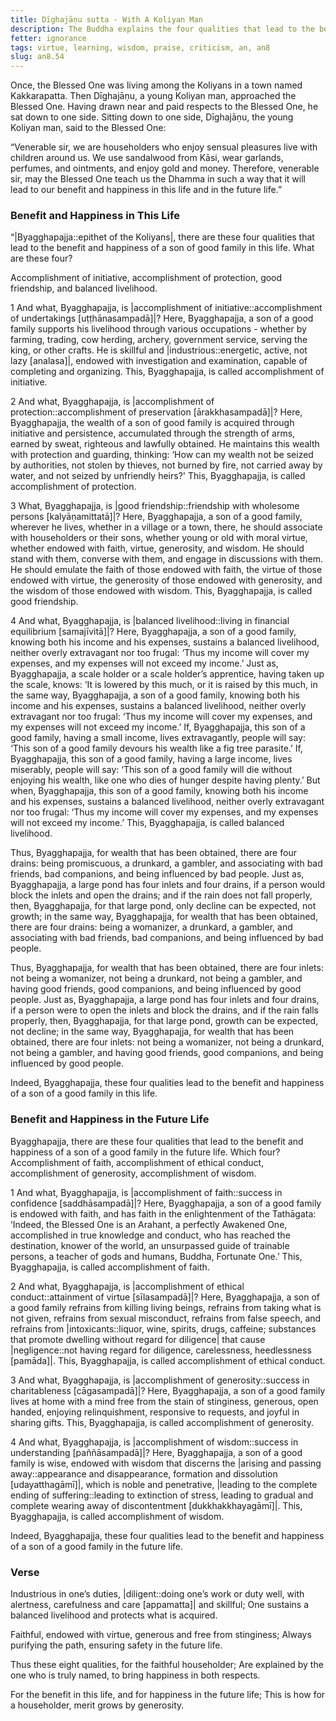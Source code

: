 ```yaml
---
title: Dīghajāṇu sutta - With A Koliyan Man
description: The Buddha explains the four qualities that lead to the benefit and happiness in this life and in the future life.
fetter: ignorance
tags: virtue, learning, wisdom, praise, criticism, an, an8
slug: an8.54
---
```


Once, the Blessed One was living among the Koliyans in a town named Kakkarapatta. Then Dīghajāṇu, a young Koliyan man, approached the Blessed One. Having drawn near and paid respects to the Blessed One, he sat down to one side. Sitting down to one side, Dīghajāṇu, the young Koliyan man, said to the Blessed One:

“Venerable sir, we are householders who enjoy sensual pleasures live with children around us. We use sandalwood from Kāsi, wear garlands, perfumes, and ointments, and enjoy gold and money. Therefore, venerable sir, may the Blessed One teach us the Dhamma in such a way that it will lead to our benefit and happiness in this life and in the future life.”

### Benefit and Happiness in This Life

“|Byagghapajja::epithet of the Koliyans|, there are these four qualities that lead to the benefit and happiness of a son of good family in this life. What are these four?

Accomplishment of initiative, accomplishment of protection, good friendship, and balanced livelihood.

1 And what, Byagghapajja, is |accomplishment of initiative::accomplishment of undertakings [uṭṭhānasampadā]|? Here, Byagghapajja, a son of a good family supports his livelihood through various occupations - whether by farming, trading, cow herding, archery, government service, serving the king, or other crafts. He is skillful and |industrious::energetic, active, not lazy [analasa]|, endowed with investigation and examination, capable of completing and organizing. This, Byagghapajja, is called accomplishment of initiative.

2 And what, Byagghapajja, is |accomplishment of protection::accomplishment of preservation [ārakkhasampadā]|? Here, Byagghapajja, the wealth of a son of good family is acquired through initiative and persistence, accumulated through the strength of arms, earned by sweat, righteous and lawfully obtained. He maintains this wealth with protection and guarding, thinking: ‘How can my wealth not be seized by authorities, not stolen by thieves, not burned by fire, not carried away by water, and not seized by unfriendly heirs?' This, Byagghapajja, is called accomplishment of protection.

3 What, Byagghapajja, is |good friendship::friendship with wholesome persons [kalyāṇamittatā]|? Here, Byagghapajja, a son of a good family, wherever he lives, whether in a village or a town, there, he should associate with householders or their sons, whether young or old with moral virtue, whether endowed with faith, virtue, generosity, and wisdom. He should stand with them, converse with them, and engage in discussions with them. He should emulate the faith of those endowed with faith, the virtue of those endowed with virtue, the generosity of those endowed with generosity, and the wisdom of those endowed with wisdom. This, Byagghapajja, is called good friendship.

4 And what, Byagghapajja, is |balanced livelihood::living in financial equilibrium [samajīvitā]|? Here, Byagghapajja, a son of a good family, knowing both his income and his expenses, sustains a balanced livelihood, neither overly extravagant nor too frugal: ‘Thus my income will cover my expenses, and my expenses will not exceed my income.’ Just as, Byagghapajja, a scale holder or a scale holder’s apprentice, having taken up the scale, knows: ‘It is lowered by this much, or it is raised by this much, in the same way, Byagghapajja, a son of a good family, knowing both his income and his expenses, sustains a balanced livelihood, neither overly extravagant nor too frugal: ‘Thus my income will cover my expenses, and my expenses will not exceed my income.’ If, Byagghapajja, this son of a good family, having a small income, lives extravagantly, people will say: ‘This son of a good family devours his wealth like a fig tree parasite.’ If, Byagghapajja, this son of a good family, having a large income, lives miserably, people will say: ‘This son of a good family will die without enjoying his wealth, like one who dies of hunger despite having plenty.’ But when, Byagghapajja, this son of a good family, knowing both his income and his expenses, sustains a balanced livelihood, neither overly extravagant nor too frugal: ‘Thus my income will cover my expenses, and my expenses will not exceed my income.’ This, Byagghapajja, is called balanced livelihood.

Thus, Byagghapajja, for wealth that has been obtained, there are four drains: being promiscuous, a drunkard, a gambler, and associating with bad friends, bad companions, and being influenced by bad people. Just as, Byagghapajja, a large pond has four inlets and four drains, if a person would block the inlets and open the drains; and if the rain does not fall properly, then, Byagghapajja, for that large pond, only decline can be expected, not growth; in the same way, Byagghapajja, for wealth that has been obtained, there are four drains: being a womanizer, a drunkard, a gambler, and associating with bad friends, bad companions, and being influenced by bad people.

Thus, Byagghapajja, for wealth that has been obtained, there are four inlets: not being a womanizer, not being a drunkard, not being a gambler, and having good friends, good companions, and being influenced by good people. Just as, Byagghapajja, a large pond has four inlets and four drains, if a person were to open the inlets and block the drains, and if the rain falls properly, then, Byagghapajja, for that large pond, growth can be expected, not decline; in the same way, Byagghapajja, for wealth that has been obtained, there are four inlets: not being a womanizer, not being a drunkard, not being a gambler, and having good friends, good companions, and being influenced by good people.

Indeed, Byagghapajja, these four qualities lead to the benefit and happiness of a son of a good family in this life.

### Benefit and Happiness in the Future Life

Byagghapajja, there are these four qualities that lead to the benefit and happiness of a son of a good family in the future life. Which four? Accomplishment of faith, accomplishment of ethical conduct, accomplishment of generosity, accomplishment of wisdom.

1 And what, Byagghapajja, is |accomplishment of faith::success in confidence [saddhāsampadā]|? Here, Byagghapajja, a son of a good family is endowed with faith, and has faith in the enlightenment of the Tathāgata: ‘Indeed, the Blessed One is an Arahant, a perfectly Awakened One, accomplished in true knowledge and conduct, who has reached the destination, knower of the world, an unsurpassed guide of trainable persons, a teacher of gods and humans, Buddha, Fortunate One.’ This, Byagghapajja, is called accomplishment of faith.

2 And what, Byagghapajja, is |accomplishment of ethical conduct::attainment of virtue [sīlasampadā]|? Here, Byagghapajja, a son of a good family refrains from killing living beings, refrains from taking what is not given, refrains from sexual misconduct, refrains from false speech, and refrains from |intoxicants::liquor, wine, spirits, drugs, caffeine; substances that promote dwelling without regard for diligence| that cause |negligence::not having regard for diligence, carelessness, heedlessness [pamāda]|. This, Byagghapajja, is called accomplishment of ethical conduct.

3 And what, Byagghapajja, is |accomplishment of generosity::success in charitableness [cāgasampadā]|? Here, Byagghapajja, a son of a good family lives at home with a mind free from the stain of stinginess, generous, open handed, enjoying relinquishment, responsive to requests, and joyful in sharing gifts. This, Byagghapajja, is called accomplishment of generosity.

4 And what, Byagghapajja, is |accomplishment of wisdom::success in understanding [paññāsampadā]|? Here, Byagghapajja, a son of a good family is wise, endowed with wisdom that discerns the |arising and passing away::appearance and disappearance, formation and dissolution [udayatthagāmī]|, which is noble and penetrative, |leading to the complete ending of suffering::leading to extinction of stress, leading to gradual and complete wearing away of discontentment [dukkhakkhayagāmī]|. This, Byagghapajja, is called accomplishment of wisdom.

Indeed, Byagghapajja, these four qualities lead to the benefit and happiness of a son of a good family in the future life.

### Verse

Industrious in one’s duties,
|diligent::doing one’s work or duty well, with alertness, carefulness and care [appamatta]| and skillful;
One sustains a balanced livelihood
and protects what is acquired.

Faithful, endowed with virtue,
generous and free from stinginess;
Always purifying the path,
ensuring safety in the future life.

Thus these eight qualities,
for the faithful householder;
Are explained by the one who is truly named,
to bring happiness in both respects.

For the benefit in this life,
and for happiness in the future life;
This is how for a householder,
merit grows by generosity.